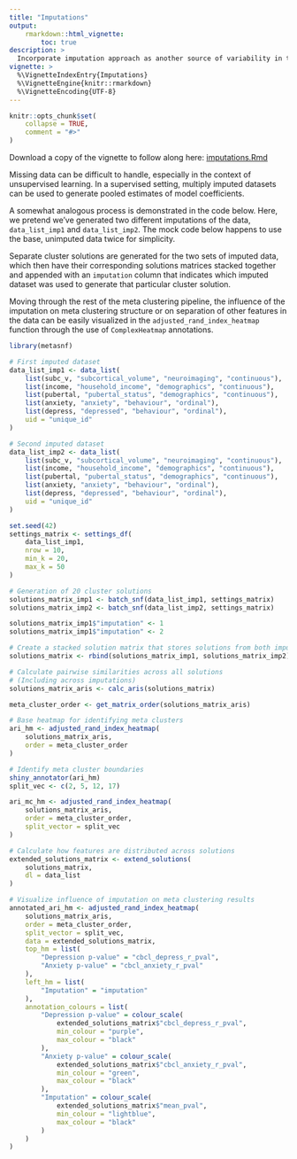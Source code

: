 ```yaml
---
title: "Imputations"
output:
    rmarkdown::html_vignette:
        toc: true
description: >
  Incorporate imputation approach as another source of variability in the generated space of cluster solutions.
vignette: >
  %\VignetteIndexEntry{Imputations}
  %\VignetteEngine{knitr::rmarkdown}
  %\VignetteEncoding{UTF-8}
---
```


<style>
div.aside { background-color:#fff2e6; }
</style>

```r
knitr::opts_chunk$set(
    collapse = TRUE,
    comment = "#>"
)
```

Download a copy of the vignette to follow along here: [imputations.Rmd](https://raw.githubusercontent.com/BRANCHlab/metasnf/main/vignettes/imputations.Rmd)

Missing data can be difficult to handle, especially in the context of unsupervised learning.
In a supervised setting, multiply imputed datasets can be used to generate pooled estimates of model coefficients.

A somewhat analogous process is demonstrated in the code below.
Here, we pretend we've generated two different imputations of the data, `data_list_imp1` and `data_list_imp2`.
The mock code below happens to use the base, unimputed data twice for simplicity.

Separate cluster solutions are generated for the two sets of imputed data, which then have their corresponding solutions matrices stacked together and appended with an `imputation` column that indicates which imputed dataset was used to generate that particular cluster solution.

Moving through the rest of the meta clustering pipeline, the influence of the imputation on meta clustering structure or on separation of other features in the data can be easily visualized in the `adjusted_rand_index_heatmap` function through the use of `ComplexHeatmap` annotations.

```r
library(metasnf)

# First imputed dataset
data_list_imp1 <- data_list(
    list(subc_v, "subcortical_volume", "neuroimaging", "continuous"),
    list(income, "household_income", "demographics", "continuous"),
    list(pubertal, "pubertal_status", "demographics", "continuous"),
    list(anxiety, "anxiety", "behaviour", "ordinal"),
    list(depress, "depressed", "behaviour", "ordinal"),
    uid = "unique_id"
)

# Second imputed dataset
data_list_imp2 <- data_list(
    list(subc_v, "subcortical_volume", "neuroimaging", "continuous"),
    list(income, "household_income", "demographics", "continuous"),
    list(pubertal, "pubertal_status", "demographics", "continuous"),
    list(anxiety, "anxiety", "behaviour", "ordinal"),
    list(depress, "depressed", "behaviour", "ordinal"),
    uid = "unique_id"
)

set.seed(42)
settings_matrix <- settings_df(
    data_list_imp1,
    nrow = 10,
    min_k = 20,
    max_k = 50
)

# Generation of 20 cluster solutions
solutions_matrix_imp1 <- batch_snf(data_list_imp1, settings_matrix)
solutions_matrix_imp2 <- batch_snf(data_list_imp2, settings_matrix)

solutions_matrix_imp1$"imputation" <- 1
solutions_matrix_imp1$"imputation" <- 2

# Create a stacked solution matrix that stores solutions from both imputations
solutions_matrix <- rbind(solutions_matrix_imp1, solutions_matrix_imp2)

# Calculate pairwise similarities across all solutions
# (Including across imputations)
solutions_matrix_aris <- calc_aris(solutions_matrix)

meta_cluster_order <- get_matrix_order(solutions_matrix_aris)

# Base heatmap for identifying meta clusters
ari_hm <- adjusted_rand_index_heatmap(
    solutions_matrix_aris,
    order = meta_cluster_order
)

# Identify meta cluster boundaries
shiny_annotator(ari_hm)
split_vec <- c(2, 5, 12, 17)

ari_mc_hm <- adjusted_rand_index_heatmap(
    solutions_matrix_aris,
    order = meta_cluster_order,
    split_vector = split_vec
)

# Calculate how features are distributed across solutions
extended_solutions_matrix <- extend_solutions(
    solutions_matrix,
    dl = data_list
)

# Visualize influence of imputation on meta clustering results
annotated_ari_hm <- adjusted_rand_index_heatmap(
    solutions_matrix_aris,
    order = meta_cluster_order,
    split_vector = split_vec,
    data = extended_solutions_matrix,
    top_hm = list(
        "Depression p-value" = "cbcl_depress_r_pval",
        "Anxiety p-value" = "cbcl_anxiety_r_pval"
    ),
    left_hm = list(
        "Imputation" = "imputation"
    ),
    annotation_colours = list(
        "Depression p-value" = colour_scale(
            extended_solutions_matrix$"cbcl_depress_r_pval",
            min_colour = "purple",
            max_colour = "black"
        ),
        "Anxiety p-value" = colour_scale(
            extended_solutions_matrix$"cbcl_anxiety_r_pval",
            min_colour = "green",
            max_colour = "black"
        ),
        "Imputation" = colour_scale(
            extended_solutions_matrix$"mean_pval",
            min_colour = "lightblue",
            max_colour = "black"
        )
    )
)
```
